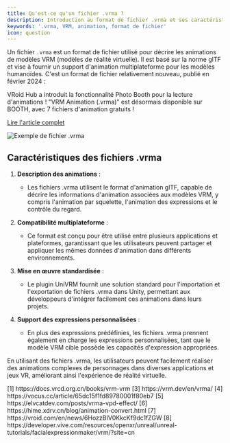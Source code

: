 ```yaml
---
title: Qu'est-ce qu'un fichier .vrma ?
description: Introduction au format de fichier .vrma et ses caractéristiques
keywords: '.vrma, VRM, animation, format de fichier'
icon: question
---
```


Un fichier `.vrma` est un format de fichier utilisé pour décrire les animations de modèles VRM (modèles de réalité virtuelle). Il est basé sur la norme glTF et vise à fournir un support d'animation multiplateforme pour les modèles humanoïdes. C'est un format de fichier relativement nouveau, publié en février 2024 :

<Card title="Nouvelles fonctionnalités de VRoid Hub" icon="newspaper">
  VRoid Hub a introduit la fonctionnalité Photo Booth pour la lecture d'animations ! "VRM Animation (.vrma)" est désormais disponible sur BOOTH, avec 7 fichiers d'animation gratuits !
  
[Lire l'article complet](https://vroid.com/en/news/6HozzBIV0KkcKf9dc1fZGW)
</Card>

<Frame>
  <img src="https://oss.vidol.chat/assets/edfe7d13f6f2edb342219ffeaf37a294.webp" alt="Exemple de fichier .vrma" />
</Frame>

## Caractéristiques des fichiers .vrma

1. **Description des animations** :

   - Les fichiers .vrma utilisent le format d'animation glTF, capable de décrire les informations d'animation associées aux modèles VRM, y compris l'animation par squelette, l'animation des expressions et le contrôle du regard.

2. **Compatibilité multiplateforme** :

   - Ce format est conçu pour être utilisé entre plusieurs applications et plateformes, garantissant que les utilisateurs peuvent partager et appliquer les mêmes données d'animation dans différents environnements.

3. **Mise en œuvre standardisée** :

   - Le plugin UniVRM fournit une solution standard pour l'importation et l'exportation de fichiers .vrma dans Unity, permettant aux développeurs d'intégrer facilement ces animations dans leurs projets.

4. **Support des expressions personnalisées** :
   - En plus des expressions prédéfinies, les fichiers .vrma prennent également en charge les expressions personnalisées, tant que le modèle VRM cible possède les capacités d'expression appropriées.

En utilisant des fichiers .vrma, les utilisateurs peuvent facilement réaliser des animations complexes de personnages dans diverses applications et jeux VR, améliorant ainsi l'expérience de réalité virtuelle.

<Accordion title="Références">
  [1] https://docs.vrcd.org.cn/books/vrm-vrm  
  [3] https://vrm.dev/en/vrma/  
  [4] https://vocus.cc/article/65dc15f1fd89780001f80eb7  
  [5] https://elvcatdev.com/posts/vrma-vpd-effect/  
  [6] https://hime.xdrv.cn/blog/animation-convert.html  
  [7] https://vroid.com/en/news/6HozzBIV0KkcKf9dc1fZGW  
  [8] https://developer.vive.com/resources/openxr/unreal/unreal-tutorials/facialexpressionmaker/vrm/?site=cn
</Accordion>
